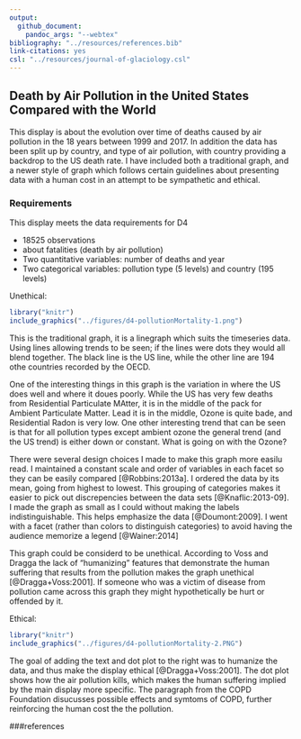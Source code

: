```yaml
---
output: 
  github_document: 
    pandoc_args: "--webtex"
bibliography: "../resources/references.bib"
link-citations: yes
csl: "../resources/journal-of-glaciology.csl"
---
```


## Death by Air Pollution in the United States Compared with the World

This display is about the evolution over time of deaths caused by air pollution in the 18 years between 1999 and 2017. In addition the data has been split up by country, and type of air pollution, with country providing a backdrop to the US death rate. I have included both a traditional graph, and a newer style of graph which follows certain guidelines about presenting data with a human cost in an attempt to be sympathetic and ethical.
 
### Requirements 

This display meets the data requirements for D4

- 18525 observations
- about fatalities (death by air pollution)
- Two quantitative variables: number of deaths and year
- Two categorical variables: pollution type (5 levels) and country (195 levels)  

Unethical:
```r
library("knitr")
include_graphics("../figures/d4-pollutionMortality-1.png")
```
This is the traditional graph, it is a linegraph which suits the timeseries data. Using lines allowing trends to be seen; if the lines were dots they would all blend together. The black line is the US line, while the other line are 194 othe countries recorded by the OECD.

One of the interesting things in this graph is the variation in where the US does well and where it doues poorly. While the US has very few deaths from Residential Particulate MAtter, it is in the middle of the pack for Ambient Particulate Matter. Lead it is in the middle, Ozone is quite bade, and Residential Radon is very low. One other interesting trend that can be seen is that for all pollution types except ambient ozone the general trend (and the US trend) is either down or constant. What is going on with the Ozone?

There were several design choices I made to make this graph more easilu read. I maintained a constant scale and order of variables in each facet so they can be easily compared [@Robbins:2013a]. I ordered the data by its mean, going from highest to lowest. This grouping of categories makes it easier to pick out discrepencies between the data sets [@Knaflic:2013-09]. I made the graph as small as I could without making the labels indistinguishable. This helps emphasize the data [@Doumont:2009]. I went with a facet (rather than colors to distinguish categories) to avoid having the audience memorize a legend [@Wainer:2014]

This graph could be considerd to be unethical. According to Voss and Dragga the lack of "humanizing" features that demonstrate the human suffering that results from the pollution makes the graph unethical [@Dragga+Voss:2001]. If someone who was a victim of disease from pollution came across this graph they might hypothetically be hurt or offended by it.


Ethical:
```r
library("knitr")
include_graphics("../figures/d4-pollutionMortality-2.PNG")
```

The goal of adding the text and dot plot to the right was to humanize the data, and thus make the display ethical [@Dragga+Voss:2001]. The dot plot shows how the air pollution kills, which makes the human suffering implied by the main display more specific. The paragraph from the COPD Foundation disucusses possible effects and symtoms of COPD, further reinforcing the human cost the the pollution.



###references
<div id="refs"></div>
